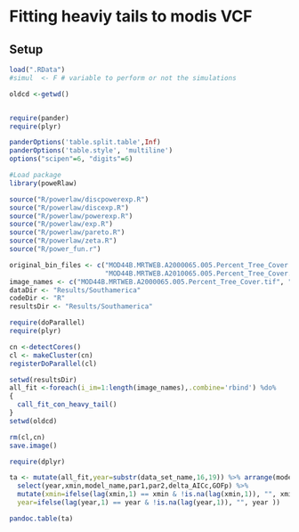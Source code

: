 # Fitting heaviy tails to modis VCF

## Setup

```r
load(".RData")
#simul  <- F # variable to perform or not the simulations

oldcd <-getwd()


require(pander)
require(plyr)

panderOptions('table.split.table',Inf)
panderOptions('table.style', 'multiline')
options("scipen"=6, "digits"=6)

#Load package
library(poweRlaw) 

source("R/powerlaw/discpowerexp.R")
source("R/powerlaw/discexp.R")
source("R/powerlaw/powerexp.R")
source("R/powerlaw/exp.R")
source("R/powerlaw/pareto.R")
source("R/powerlaw/zeta.R")
source("R/power_fun.r")

original_bin_files <- c("MOD44B.MRTWEB.A2000065.005.Percent_Tree_Cover.tif.bin", 
						"MOD44B.MRTWEB.A2010065.005.Percent_Tree_Cover.tif.bin")
image_names <- c("MOD44B.MRTWEB.A2000065.005.Percent_Tree_Cover.tif", "MOD44B.MRTWEB.A2010065.005.Percent_Tree_Cover.tif")
dataDir <- "Results/Southamerica"
codeDir <- "R"
resultsDir <- "Results/Southamerica"
```



```r
require(doParallel)
require(plyr)

cn <-detectCores()
cl <- makeCluster(cn)
registerDoParallel(cl)

setwd(resultsDir)
all_fit <-foreach(i_im=1:length(image_names),.combine='rbind') %do%
{ 
  call_fit_con_heavy_tail() 
}
setwd(oldcd)

rm(cl,cn)
save.image()

require(dplyr)

ta <- mutate(all_fit,year=substr(data_set_name,16,19)) %>% arrange(model_set,year,delta_AICc) %>% 
  select(year,xmin,model_name,par1,par2,delta_AICc,GOFp) %>% 
  mutate(xmin=ifelse(lag(xmin,1) == xmin & !is.na(lag(xmin,1)), "", xmin ),
  year=ifelse(lag(year,1) == year & !is.na(lag(year,1)), "", year ))

pandoc.table(ta)

```


